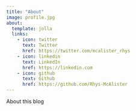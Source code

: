 ```yaml
---
title: "About"
image: profile.jpg
about:
  template: jolla
  links:
    - icon: twitter
      text: Twitter
      href: https://twitter.com/mcalister_rhys
    - icon: linkedin
      text: LinkedIn
      href: https://linkedin.com
    - icon: github
      text: Github
      href: https://github.com/Rhys-McAlister
---
```


About this blog
